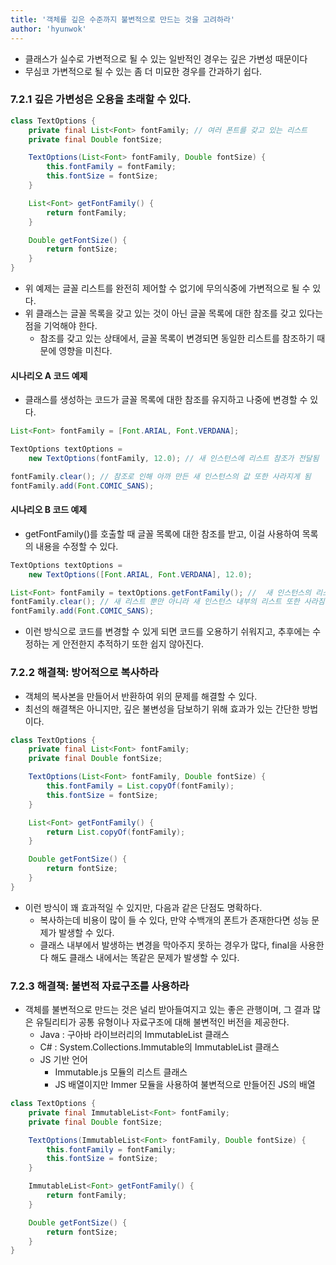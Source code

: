 ```yaml
---
title: '객체를 깊은 수준까지 불변적으로 만드는 것을 고려하라'
author: 'hyunwok'
---
```


- 클래스가 실수로 가변적으로 될 수 있는 일반적인 경우는 깊은 가변성 때문이다
- 무심코 가변적으로 될 수 있는 좀 더 미묘한 경우를 간과하기 쉽다.

### 7.2.1 깊은 가변성은 오용을 초래할 수 있다.
```java incorrect
class TextOptions {
    private final List<Font> fontFamily; // 여러 폰트를 갖고 있는 리스트
    private final Double fontSize;

    TextOptions(List<Font> fontFamily, Double fontSize) {
        this.fontFamily = fontFamily;
        this.fontSize = fontSize;
    }

    List<Font> getFontFamily() {
        return fontFamily;
    }

    Double getFontSize() {
        return fontSize;
    }
}
```

- 위 예제는 글꼴 리스트를 완전히 제어할 수 없기에 무의식중에 가변적으로 될 수 있다.
- 위 클래스는 글꼴 목록을 갖고 있는 것이 아닌 글꼴 목록에 대한 참조를 갖고 있다는 점을 기억해야 한다.
    - 참조를 갖고 있는 상태에서, 글꼴 목록이 변경되면 동일한 리스트를 참조하기 때문에 영향을 미친다.

#### 시나리오 A 코드 예제
- 클래스를 생성하는 코드가 글꼴 목록에 대한 참조를 유지하고 나중에 변경할 수 있다.

```java incorrect
List<Font> fontFamily = [Font.ARIAL, Font.VERDANA];

TextOptions textOptions = 
    new TextOptions(fontFamily, 12.0); // 새 인스턴스에 리스트 참조가 전달됨

fontFamily.clear(); // 참조로 인해 아까 만든 새 인스턴스의 값 또한 사라지게 됨
fontFamily.add(Font.COMIC_SANS);
```

#### 시나리오 B 코드 예제
- getFontFamily()를 호출할 때 글꼴 목록에 대한 참조를 받고, 이걸 사용하여 목록의 내용을 수정할 수 있다.

```java incorrect
TextOptions textOptions = 
    new TextOptions([Font.ARIAL, Font.VERDANA], 12.0);

List<Font> fontFamily = textOptions.getFontFamily(); //  새 인스턴스의 리스트에 대한 참조를 가져옴
fontFamily.clear(); // 새 리스트 뿐만 아니라 새 인스턴스 내부의 리스트 또한 사라짐
fontFamily.add(Font.COMIC_SANS);
```

- 이런 방식으로 코드를 변경할 수 있게 되면 코드를 오용하기 쉬워지고, 추후에는 수정하는 게 안전한지 추적하기 또한 쉽지 않아진다.

### 7.2.2 해결책: 방어적으로 복사하라
- 객체의 복사본을 만들어서 반환하여 위의 문제를 해결할 수 있다.
- 최선의 해결책은 아니지만, 깊은 불변성을 담보하기 위해 효과가 있는 간단한 방법이다.

```java correct
class TextOptions {
    private final List<Font> fontFamily;
    private final Double fontSize;

    TextOptions(List<Font> fontFamily, Double fontSize) {
        this.fontFamily = List.copyOf(fontFamily);
        this.fontSize = fontSize;
    }

    List<Font> getFontFamily() {
        return List.copyOf(fontFamily);
    }

    Double getFontSize() {
        return fontSize;
    }
}
```

- 이런 방식이 꽤 효과적일 수 있지만, 다음과 같은 단점도 명확하다.
    - 복사하는데 비용이 많이 들 수 있다, 만약 수백개의 폰트가 존재한다면 성능 문제가 발생할 수 있다.
    - 클래스 내부에서 발생하는 변경을 막아주지 못하는 경우가 많다, final을 사용한다 해도 클래스 내에서는 똑같은 문제가 발생할 수 있다.

### 7.2.3 해결책: 불변적 자료구조를 사용하라
- 객체를 불변적으로 만드는 것은 널리 받아들여지고 있는 좋은 관행이며, 그 결과 많은 유틸리티가 공통 유형이나 자료구조에 대해 불변적인 버전을 제공한다.
    - Java : 구아바 라이브러리의 ImmutableList 클래스
    - C# : System.Collections.Immutable의 ImmutableList 클래스
    - JS 기반 언어 
        - Immutable.js 모듈의 리스트 클래스
        - JS 배열이지만 Immer 모듈을 사용하여 불변적으로 만들어진 JS의 배열

```java correct
class TextOptions {
    private final ImmutableList<Font> fontFamily;
    private final Double fontSize;

    TextOptions(ImmutableList<Font> fontFamily, Double fontSize) {
        this.fontFamily = fontFamily;
        this.fontSize = fontSize;
    }

    ImmutableList<Font> getFontFamily() {
        return fontFamily;
    }

    Double getFontSize() {
        return fontSize;
    }
}
```